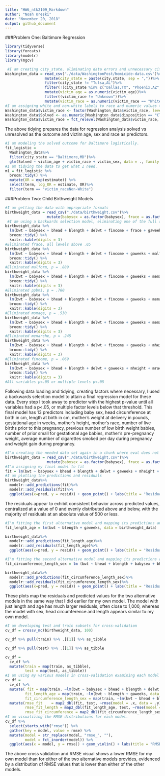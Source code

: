 ```yaml
---
title: "HW6_ntk2109_Markdown"
author: "Noah Kreski"
date: "November 20, 2018"
output: github_document
---
```

###Problem One: Baltimore Regression
```r
library(tidyverse)
library(forcats)
library(modelr)
library(mgcv)
```
```r
 #I am creating city_state, eliminating data errors and unnecessary city-states, convert age to numeric, and applying a true/false statement to non-unknown race
Washington_data = read_csv("./data/WashingtonPost/homicide-data.csv")%>%
                  mutate(city_state = paste(city,state, sep = ","))%>%
                  filter(city_state != "Tulsa,AL")%>%
                  filter(!(city_state %in% c("Dallas,TX", "Phoenix,AZ", "Kansas City,MO")))%>%
                  mutate(victim_age = as.numeric(victim_age))%>%
                  filter((victim_race != "Unknown"))%>%
                  mutate(victim_race = as.numeric(victim_race == "White"))
#I am assigning white and non-white labels to race and numeric values to whether a case was resolved, while also making white the reference                  
Washington_data$victim_race <- factor(Washington_data$victim_race, levels = c(1,0), labels = c("White","Non-White"))
Washington_data$Solved <- as.numeric(Washington_data$disposition == "Closed by arrest")
Washington_data$victim_race = fct_relevel(Washington_data$victim_race, "White")

```

The above tidying prepares the data for regression analysis solved vs unresolved as the outcome and victim age, sex and race as predictors.

```r
#I am modeling the solved outcome for Baltimore logistically.
fit_logistic = 
  Washington_data%>% 
  filter(city_state == "Baltimore,MD")%>%
  glm(Solved ~ victim_age + victim_race + victim_sex, data = ., family = binomial()) 
#I am tidying the data to get what I need.
m1 = fit_logistic %>% 
  broom::tidy() %>% 
  mutate(OR = exp(estimate)) %>%
  select(term, log_OR = estimate, OR)%>%
  filter(term == "victim_raceNon-White")

```


###Problem Two: Child Birthweight Models
```r
#I am getting the data with appropriate formats
birthweight_data = read_csv("./data/birthweight.csv")%>%
                   mutate(babysex = as.factor(babysex), frace = as.factor(frace), malform = as.factor(malform), mrace = as.factor(mrace))
 #I am using a backwards selection model, eliminating one of the full set of predictors based on whatever has the highest p value until all are below .05                 
birthweight_data %>% 
  lm(bwt ~ babysex + bhead + blength + delwt + fincome + frace + gaweeks + malform + menarche + mheight + mrace + momage +parity + pnumlbw + pnumsga +ppbmi + ppwt + smoken + wtgain, data = .) %>% 
  broom::tidy() %>% 
  knitr::kable(digits = 3)
#Eliminated frace, all levels above .05
birthweight_data %>% 
  lm(bwt ~ babysex + bhead + blength + delwt + fincome + gaweeks + malform + menarche + mheight + mrace + momage +parity + pnumlbw + pnumsga +ppbmi + ppwt + smoken + wtgain, data = .) %>% 
  broom::tidy() %>% 
  knitr::kable(digits = 3)
#Eliminated malform, p = .889
birthweight_data %>% 
  lm(bwt ~ babysex + bhead + blength + delwt + fincome + gaweeks + menarche + mheight + mrace + momage +parity + pnumlbw + pnumsga +ppbmi + ppwt + smoken + wtgain, data = .) %>% 
  broom::tidy() %>% 
  knitr::kable(digits = 3)
#Eliminated ppbmi, p = .760
birthweight_data %>% 
  lm(bwt ~ babysex + bhead + blength + delwt + fincome + gaweeks + menarche + mheight + mrace + momage +parity + pnumlbw + pnumsga + ppwt + smoken + wtgain, data = .) %>% 
  broom::tidy() %>% 
  knitr::kable(digits = 3)
#Eliminated momage, p = .530
birthweight_data %>% 
  lm(bwt ~ babysex + bhead + blength + delwt + fincome + gaweeks + menarche + mheight + mrace +parity + pnumlbw + pnumsga + ppwt + smoken + wtgain, data = .) %>% 
  broom::tidy() %>% 
  knitr::kable(digits = 3)
#Eliminated menarche, p = .245
birthweight_data %>% 
  lm(bwt ~ babysex + bhead + blength + delwt + fincome + gaweeks + mheight + mrace +parity + pnumlbw + pnumsga + ppwt + smoken + wtgain, data = .) %>% 
  broom::tidy() %>% 
  knitr::kable(digits = 3)
#Eliminated fincome, p = .069
birthweight_data %>% 
  lm(bwt ~ babysex + bhead + blength + delwt + gaweeks + mheight + mrace +parity + pnumlbw + pnumsga + ppwt + smoken + wtgain, data = .) %>% 
  broom::tidy() %>% 
  knitr::kable(digits = 3)
#All variables p<.05 or multiple levels p<.05

```

Following data loading and tidying, creating factors where necessary, I used a backwards selection model to attain a final regression model for these data. Every step I took away to predictor with the highest p-value until all variables had a p<.05, or multiple factor levels below that threshold. This final model has 13 predictors including baby sex, head circumference at birth in cm, length at birth in cm, mother's weight at delivery in pounds, gestational age in weeks, mother's height, mother's race, number of live births prior to this pregnancy, previous number of low birth weight babies, number of prior small for gestational age babies, mother's pre-pregnancy weight, average number of cigarettes smoked per day during pregnancy and weight gain during pregnancy.


```r
#I'm creating the needed data set again in a chunk where eval does not equal False
birthweight_data = read_csv("./data/birthweight.csv")%>%
                   mutate(babysex = as.factor(babysex), frace = as.factor(frace), malform = as.factor(malform), mrace = as.factor(mrace))
#I'm assigning my final model to fit
fit = lm(bwt ~ babysex + bhead + blength + delwt + gaweeks + mheight + mrace +parity + pnumlbw + pnumsga + ppwt + smoken + wtgain, data = birthweight_data)
#I am plotting the predictions and residuals
birthweight_data%>%
  modelr::add_predictions(fit)%>%
  modelr::add_residuals(fit)%>%
  ggplot(aes(x=pred, y = resid)) + geom_point() + labs(title = "Residuals vs Predicted values: Backwards Selection model")
```


The residuals appear to exhibit consistent behavior across predicted values, centralized at a value of 0 and evenly distributed above and below, with the majority of residuals at an absolute value of 500 or less. 
```r
#I'm fitting the first alternative model and mapping its predictions and residuals.
fit_length_age = lm(bwt ~ blength + gaweeks, data = birthweight_data)

birthweight_data%>%
  modelr::add_predictions(fit_length_age)%>%
  modelr::add_residuals(fit_length_age)%>%
  ggplot(aes(x=pred, y = resid)) + geom_point() + labs(title = "Residuals vs Predicted values: Length and Age")

#I'm fitting the second alternative model and mapping its predictions and residuals.
fit_circumference_length_sex = lm (bwt ~ bhead + blength + babysex + bhead*blength + bhead*babysex + blength*babysex + bhead*blength*babysex, data = birthweight_data)

birthweight_data%>%
  modelr::add_predictions(fit_circumference_length_sex)%>%
  modelr::add_residuals(fit_circumference_length_sex)%>%
  ggplot(aes(x=pred, y = resid)) + geom_point() + labs(title = "Residuals vs Predicted values: Circumference, Length and Sex")
```

These plots map the residuals and predicted values for the two alternative models in the same way that I did earlier for my own model. The model with just length and age has much larger residuals, often close to 1,000, whereas the model with sex, head circumference and length appears similar to my own model.

```r
#I am developing test and train subsets for cross-validation
cv_df = crossv_mc(birthweight_data, 100) 

cv_df %>% pull(train) %>% .[[1]] %>% as_tibble

cv_df %>% pull(test) %>% .[[1]] %>% as_tibble

cv_df =
  cv_df %>% 
  mutate(train = map(train, as_tibble),
         test = map(test, as_tibble))
#I am using my various models in cross-validation examining each model with the train set, and then examining RMSE with the test set
cv_df = 
  cv_df %>% 
  mutate( fit = map(train, ~lm(bwt ~ babysex + bhead + blength + delwt + gaweeks + mheight + mrace +parity + pnumlbw + pnumsga + ppwt + smoken + wtgain, data = .x)),
         fit_length_age = map(train, ~lm(bwt ~ blength + gaweeks, data = .x)),
         fit_circumference_length_sex = map(train, ~lm(bwt ~ bhead + blength + babysex + bhead*blength + bhead*babysex + blength*babysex + bhead*blength*babysex, data = .x))) %>% 
  mutate(rmse_fit    = map2_dbl(fit, test, ~rmse(model = .x, data = .y)),
         rmse_fit_length = map2_dbl(fit_length_age, test, ~rmse(model = .x, data = .y)),
         rmse_fit_circumference = map2_dbl(fit_circumference_length_sex, test, ~rmse(model = .x, data = .y)))
#I am visualizing the RMSE distributions for each model.
cv_df %>% 
  select(starts_with("rmse")) %>% 
  gather(key = model, value = rmse) %>% 
  mutate(model = str_replace(model, "rmse_", ""),
         model = fct_inorder(model)) %>% 
  ggplot(aes(x = model, y = rmse)) + geom_violin() + labs(title = "RMSE by model")
```

The above cross validation and RMSE visual shows a lower RMSE for my own model than for either of the two alternative models provides, evidenced by a distribution of RMSE values that is lower than either of the other models.